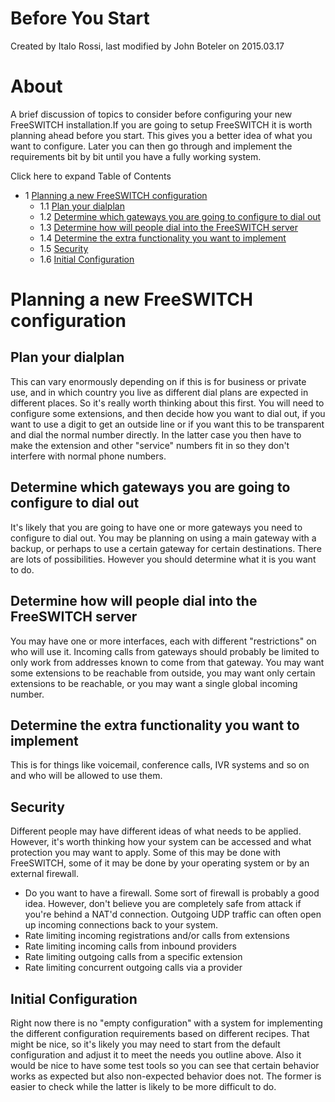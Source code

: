 
# Before You Start 

 Created by  Italo Rossi, last modified by  John Boteler on 2015.03.17

# About

A brief discussion of topics to consider before configuring your new FreeSWITCH installation.If you are going to setup FreeSWITCH it is worth planning ahead before you start. This gives you a better idea of what you want to configure. Later you can then go through and implement the requirements bit by bit until you have a fully working system.

Click here to expand Table of Contents

* 1 [Planning a new FreeSWITCH configuration](#planning-a-new-freeswitch-configuration)  
   * 1.1 [Plan your dialplan](#plan-your-dialplan)  
   * 1.2 [Determine which gateways you are going to configure to dial out](#determine-which-gateways-you-are-going-to-configure-to-dial-out)  
   * 1.3 [Determine how will people dial into the FreeSWITCH server](#determine-how-will-people-dial-into-the-freeswitch-server)  
   * 1.4 [Determine the extra functionality you want to implement](#determine-the-extra-functionality-you-want-to-implement)  
   * 1.5 [Security](#security)  
   * 1.6 [Initial Configuration](#initial-configuration)

# Planning a new FreeSWITCH configuration

## Plan your dialplan

This can vary enormously depending on if this is for business or private use, and in which country you live as different dial plans are expected in different places. So it's really worth thinking about this first. You will need to configure some extensions, and then decide how you want to dial out, if you want to use a digit to get an outside line or if you want this to be transparent and dial the normal number directly. In the latter case you then have to make the extension and other "service" numbers fit in so they don't interfere with normal phone numbers.

## Determine which gateways you are going to configure to dial out

It's likely that you are going to have one or more gateways you need to configure to dial out. You may be planning on using a main gateway with a backup, or perhaps to use a certain gateway for certain destinations. There are lots of possibilities. However you should determine what it is you want to do.

## Determine how will people dial into the FreeSWITCH server

You may have one or more interfaces, each with different "restrictions" on who will use it. Incoming calls from gateways should probably be limited to only work from addresses known to come from that gateway. You may want some extensions to be reachable from outside, you may want only certain extensions to be reachable, or you may want a single global incoming number.

## Determine the extra functionality you want to implement

This is for things like voicemail, conference calls, IVR systems and so on and who will be allowed to use them.

## Security

Different people may have different ideas of what needs to be applied. However, it's worth thinking how your system can be accessed and what protection you may want to apply. Some of this may be done with FreeSWITCH, some of it may be done by your operating system or by an external firewall.

* Do you want to have a firewall. Some sort of firewall is probably a good idea. However, don't believe you are completely safe from attack if you're behind a NAT'd connection. Outgoing UDP traffic can often open up incoming connections back to your system.
* Rate limiting incoming registrations and/or calls from extensions
* Rate limiting incoming calls from inbound providers
* Rate limiting outgoing calls from a specific extension
* Rate limiting concurrent outgoing calls via a provider

## Initial Configuration

Right now there is no "empty configuration" with a system for implementing the different configuration requirements based on different recipes. That might be nice, so it's likely you may need to start from the default configuration and adjust it to meet the needs you outline above. Also it would be nice to have some test tools so you can see that certain behavior works as expected but also non-expected behavior does not. The former is easier to check while the latter is likely to be more difficult to do.


